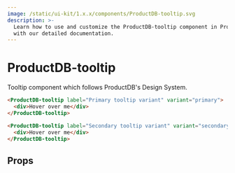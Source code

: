 ```yaml
---
image: /static/ui-kit/1.x.x/components/ProductDB-tooltip.svg
description: >-
  Learn how to use and customize the ProductDB-tooltip component in ProductDB's UI Kit
  with our detailed documentation.
---
```


# ProductDB-tooltip

Tooltip component which follows ProductDB's Design System.

```html
<ProductDB-tooltip label="Primary tooltip variant" variant="primary">
  <div>Hover over me</div>
</ProductDB-tooltip>

<ProductDB-tooltip label="Secondary tooltip variant" variant="secondary">
  <div>Hover over me</div>
</ProductDB-tooltip>
```

## Props

<PropsTable of="ProductDB-tooltip" />

<head>
  <title>UI Kit ProductDB-tooltip</title>
</head>
